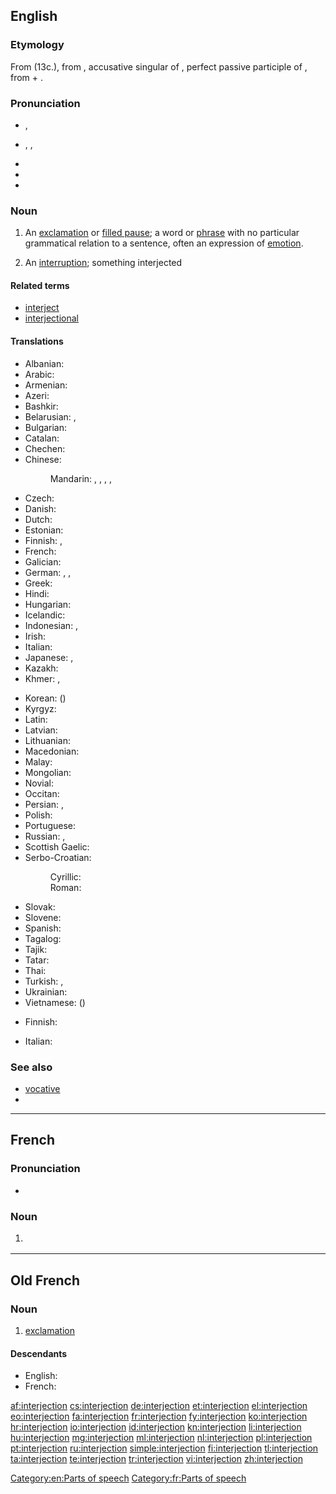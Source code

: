 ==English==
{{wikipedia}}

===Etymology===
From {{etyl|fro}} {{term|interjection|lang=fro}} (13c.), from {{etyl|la}} {{term|interiectionem|interiectiōnem||lang=la}}, accusative singular of {{term|interiectio|interiectiō|throwing or placing between; interjection|lang=la}}, perfect passive participle of {{term|intericio|intericiō|throw or place between|lang=la}}, from {{term|inter||between|lang=la}} + {{term|iacio|iaciō|throw|lang=la}}.

===Pronunciation===
* {{a|UK}} {{IPA|/ɪn.təˈdʒɛk.ʃən/}}, {{X-SAMPA|/In.t@"dZEk.S@n/}}
* {{a|US}} {{enPR|ĭn'tər.jĕkʹshən}}, {{IPA|/ˌɪn.tɚˈdʒɛk.ʃən/}}, {{X-SAMPA|/%In.t@`"dZEk.S@n/}}
* {{audio|en-us-interjection.ogg|Audio (US)}}
* {{audio|interjection.ogg|Audio (AUS)}}
* {{rhymes|ɛkʃən}}

===Noun===
{{en-noun}}

# {{grammar}} An [[exclamation]] or [[filled pause]]; a word or [[phrase]] with no particular grammatical relation to a sentence, often an expression of [[emotion]].
# An [[interruption]]; something interjected

====Related terms====
* [[interject]]
* [[interjectional]]

====Translations====
{{trans-top|an exclamation or filled pause in grammar}}
* Albanian: {{t|sq|pasthirrmë|f}}
* Arabic: {{t|ar|حرف نداء|m|tr=ḥarf nidāʾ}}
* Armenian: {{t-|hy|ձայնարկություն|tr=jaynarkut’yun}}
* Azeri: {{t|az|nida}}
* Bashkir: {{tø|ba|ымлыҡ|tr=ımlıq|sc=Cyrl}}
* Belarusian: {{t|be|выклічнік|m|tr=vyklíčnik|sc=Cyrl}}, {{t|be|выгук|m|tr=výhuk|sc=Cyrl}}
* Bulgarian: {{t|bg|междуметие|n|tr=meždumétie|sc=Cyrl}}
* Catalan: {{t|ca|interjecció|f}}
* Chechen: {{tø|ce|айдардош|tr=ajdardoš}}
* Chinese:
*: Mandarin: {{t+|cmn|感嘆詞|sc=Hani}}, {{t+|cmn|感叹词|tr=gǎntàncí|sc=Hani}}, {{t|cmn|嘆詞|sc=Hani}}, {{t|cmn|叹词|tr=tàncí|sc=Hani}}, {{t+|cmn|欹|tr=yī|sc=Hani}}
* Czech: {{t-|cs|citoslovce|n}}
* Danish: {{t+|da|udråbsord|n}}
* Dutch: {{t+|nl|tussenwerpsel|n}}
* Estonian: {{t|et|hüüdsõna}}
* Finnish: {{t+|fi|huudahdussana}}, {{t+|fi|interjektio}}
* French: {{t+|fr|interjection|f}}
* Galician: {{t|gl|interxección|f}}
* German: {{t+|de|Interjektion|f}}, {{t|de|Ausrufewort|n}}, {{t|de|Empfindungswort|n}}
* Greek: {{t+|el|επιφώνημα|n|tr=epifonima}}
* Hindi: {{t|hi|विस्मयादिबोधक|tr=vismayādibodhak|sc=Deva}}
* Hungarian: {{t|hu|indulatszó}}
* Icelandic: {{t+|is|upphrópun|f}}
* Indonesian: {{t|id|interjeksi}}, {{t|id|kata seru}}
* Irish: {{t|ga|intriacht|f}}
* Italian: {{t+|it|interiezione|f}}
* Japanese: {{t-|ja|感嘆詞|tr=kantanshi}}, {{t-|ja|間投詞|tr=kantōshi}}
* Kazakh: {{t|kk|одағай|tr=odağay|sc=Cyrl}}
* Khmer: {{t|km|ការបញ្ចូល|tr=kaa bɑñjool|sc=Khmr}}, {{t|km|ការស៊ក|tr=kaa sɔɔk|sc=Khmr}}
{{trans-mid}}
* Korean: {{t|ko|감탄사|tr=gamtansa}} ({{t|ko|感歎詞|sc=Kore}})
* Kyrgyz: {{t|ky|сырдык сөз|tr=sırdık söz|sc=Cyrl}}
* Latin: {{t|la|interiectio|f|alt=interiectiō}}
* Latvian: {{t|lv|izsaukuma vārds|m}}
* Lithuanian: {{t|lt|jaustukas|m}}
* Macedonian: {{t|mk|междуметие|n|tr=meždumétie|sc=Cyrl}}
* Malay: {{t|ms|kata seru}}
* Mongolian: {{t|mn|аялга үг|tr=ajalga üg|sc=Cyrl}}
* Novial: {{tø|nov|interjektione|xs=Novial}}
* Occitan: {{t-|oc|interjeccion|f|xs=Occitan}}
* Persian: {{t|fa|حرف ندا|tr=harf-e nedâ|sc=fa-Arab}}, {{t|fa|ندا|tr=nedâ|sc=fa-Arab}}
* Polish: {{t|pl|wykrzyknik|m}}
* Portuguese: {{t|pt|interjeição|f}}
* Russian: {{t+|ru|междометие|n|tr=meždométije}}, {{qualifier|exclamation}} {{t|ru|восклицание|n|tr=vosklicánije|sc=Cyrl}}
* Scottish Gaelic: {{t|gd|clisgear|m}}
* Serbo-Croatian:
*: Cyrillic: {{t|sh|узвик|m}}
*: Roman: {{t|sh|uzvik|m}}
* Slovak: {{t|sk|citoslovce|n}}
* Slovene: {{t|sl|medmet|m}}
* Spanish: {{t+|es|interjección|f}}
* Tagalog: {{t|tl|pandamdam}}
* Tajik: {{t|tg|нидо|tr=nido|sc=Cyrl}}
* Tatar: {{t|tt|ымлык|tr=ımlıq|sc=Cyrl}}
* Thai: {{t|th|คำอุทาน|tr=kam u-taan|sc=Thai}}
* Turkish: {{t+|tr|ünlem}}, {{t|tr|nida}}
* Ukrainian: {{t|uk|вигук|m|tr=výhuk|sc=Cyrl}}
* Vietnamese: {{t|vi|thán từ}} ({{t|vi|嘆詞}})
{{trans-bottom}}

{{trans-top|an interruption}}
* Finnish: {{t+|fi|huudahdus}}
{{trans-mid}}
* Italian: {{t+|it|intervento|m}}
{{trans-bottom}}

===See also===
* [[vocative]]
* {{pedialite}}

[[Category:en:Parts of speech]]

----

==French==
{{wikipedia|lang=fr}}

===Pronunciation===
* {{audio|Fr-interjection.ogg|Audio}}

===Noun===
{{fr-noun|f}}

# {{grammar|lang=fr}} {{l|en|interjection}}

[[Category:fr:Parts of speech]]

----

==Old French==

===Noun===
{{fro-noun|f}}

# [[exclamation]]

====Descendants====
* English: {{l|en|interjection}} {{qualifier|borrowed}}
* French: {{l|fr|interjection}}

[[af:interjection]]
[[cs:interjection]]
[[de:interjection]]
[[et:interjection]]
[[el:interjection]]
[[eo:interjection]]
[[fa:interjection]]
[[fr:interjection]]
[[fy:interjection]]
[[ko:interjection]]
[[hr:interjection]]
[[io:interjection]]
[[id:interjection]]
[[kn:interjection]]
[[li:interjection]]
[[hu:interjection]]
[[mg:interjection]]
[[ml:interjection]]
[[nl:interjection]]
[[pl:interjection]]
[[pt:interjection]]
[[ru:interjection]]
[[simple:interjection]]
[[fi:interjection]]
[[tl:interjection]]
[[ta:interjection]]
[[te:interjection]]
[[tr:interjection]]
[[vi:interjection]]
[[zh:interjection]]